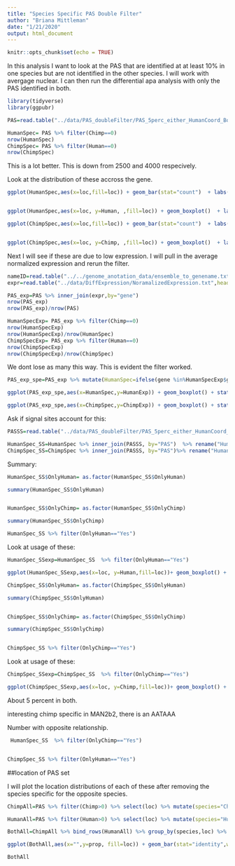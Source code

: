 ```yaml
---
title: "Species Specific PAS Double Filter"
author: "Briana Mittleman"
date: "1/21/2020"
output: html_document
---
```


```r
knitr::opts_chunk$set(echo = TRUE)
```


In this analysis I want to look at the PAS that are identified at at least 10% in one species but are not identified in the other species. I will work with avergage nuclear. I can then run the differential apa analysis with only the PAS identified in both.


```r
library(tidyverse)
library(ggpubr)
```


```r
PAS=read.table("../data/PAS_doubleFilter/PAS_5perc_either_HumanCoord_BothUsage_meta_doubleFilter.txt", header = T, stringsAsFactors = F)

HumanSpec= PAS %>% filter(Chimp==0)
nrow(HumanSpec)
ChimpSpec= PAS %>% filter(Human==0)
nrow(ChimpSpec)
```
This is a lot better. This is down from 2500 and 4000 respecively.  

Look at the distribution of these accross the gene. 

```r
ggplot(HumanSpec,aes(x=loc,fill=loc)) + geom_bar(stat="count")  + labs(x="Genic location", y="Number of PAS", title="Location of Human Specific PAS") + scale_fill_brewer(palette = "Dark2")


ggplot(HumanSpec,aes(x=loc, y=Human, ,fill=loc)) + geom_boxplot()  + labs(x="Genic location", y="Human Average Usage", title="Human Specific PAS") + scale_fill_brewer(palette = "Dark2")

```



```r
ggplot(ChimpSpec,aes(x=loc,fill=loc)) + geom_bar(stat="count")  + labs(x="Genic location", y="Number of PAS", title="Location of Chimp Specific PAS")+ scale_fill_brewer(palette = "Dark2")


ggplot(ChimpSpec,aes(x=loc, y=Chimp, ,fill=loc)) + geom_boxplot()  + labs(x="Genic location", y="Chimp Average Usage", title="Chimp Specific PAS") + scale_fill_brewer(palette = "Dark2")
```

Next I will see if these are due to low expression. I will pull in the average normalized expression and rerun the filter.  

```r
nameID=read.table("../../genome_anotation_data/ensemble_to_genename.txt",sep="\t", header = T, stringsAsFactors = F) %>% dplyr::select(Gene_stable_ID,Gene.name)
expr=read.table("../data/DiffExpression/NoramalizedExpression.txt",header = T,stringsAsFactors = F) %>% rename('Gene_stable_ID'=genes) %>% inner_join(nameID, by="Gene_stable_ID") %>% dplyr::select(Gene.name,Chimp, Human) %>% rename("ChimpExp"=Chimp, "HumanExp"=Human, "gene"=Gene.name)

PAS_exp=PAS %>% inner_join(expr,by="gene")
nrow(PAS_exp)
nrow(PAS_exp)/nrow(PAS)

HumanSpecExp= PAS_exp %>% filter(Chimp==0)
nrow(HumanSpecExp)
nrow(HumanSpecExp)/nrow(HumanSpec)
ChimpSpecExp= PAS_exp %>% filter(Human==0)
nrow(ChimpSpecExp)
nrow(ChimpSpecExp)/nrow(ChimpSpec)
```


We dont lose as many this way. This is evident the filter worked.  


```r
PAS_exp_spe=PAS_exp %>% mutate(HumanSpec=ifelse(gene %in%HumanSpecExp$gene, "yes", "no"), ChimpSpec=ifelse(gene %in% ChimpSpecExp$gene, "yes","no"))

ggplot(PAS_exp_spe,aes(x=HumanSpec,y=HumanExp)) + geom_boxplot() + stat_compare_means(method = "t.test") + labs(x="Presence of Human Specific PAS", y="Average Normalized Expression", title="Expression in Genes with Human Specific PAS")

ggplot(PAS_exp_spe,aes(x=ChimpSpec,y=ChimpExp)) + geom_boxplot() + stat_compare_means(method = "t.test") + labs(x="Presence of Chimp Specific PAS", y="Average Normalized Expression", title="Expression in Genes with Chimp Specific PAS")
```

Ask if signal sites account for this:



```r
PASSS=read.table("../data/PAS_doubleFilter/PAS_5perc_either_HumanCoord_BothUsage_meta_doubleFilter_withSS.txt", header = T, stringsAsFactors = F) %>% dplyr::select(PAS,ChimpPAS ,HumanPAS)

HumanSpec_SS=HumanSpec %>% inner_join(PASSS, by="PAS")  %>% rename("HumanSS"= HumanPAS, "ChimpSS"=ChimpPAS) %>% mutate(OnlyHuman=ifelse(HumanSS!="None" & ChimpSS=="None", "Yes", "No"), OnlyChimp=ifelse(HumanSS=="None" & ChimpSS!="None", "Yes", "No"))
ChimpSpec_SS=ChimpSpec %>% inner_join(PASSS, by="PAS")%>% rename("HumanSS"= HumanPAS, "ChimpSS"=ChimpPAS) %>%  mutate(OnlyHuman=ifelse(HumanSS!="None" & ChimpSS=="None", "Yes", "No"),OnlyChimp=ifelse(HumanSS=="None" & ChimpSS!="None", "Yes", "No"))


```
Summary:  

```r
HumanSpec_SS$OnlyHuman= as.factor(HumanSpec_SS$OnlyHuman)

summary(HumanSpec_SS$OnlyHuman)


HumanSpec_SS$OnlyChimp= as.factor(HumanSpec_SS$OnlyChimp)

summary(HumanSpec_SS$OnlyChimp)

HumanSpec_SS %>% filter(OnlyHuman=="Yes") 
```



Look at usage of these:

```r
HumanSpec_SSexp=HumanSpec_SS  %>% filter(OnlyHuman=="Yes") 

ggplot(HumanSpec_SSexp,aes(x=loc, y=Human,fill=loc))+ geom_boxplot() + scale_fill_brewer(palette = "Dark2")
```


```r
ChimpSpec_SS$OnlyHuman= as.factor(ChimpSpec_SS$OnlyHuman)

summary(ChimpSpec_SS$OnlyHuman)


ChimpSpec_SS$OnlyChimp= as.factor(ChimpSpec_SS$OnlyChimp)

summary(ChimpSpec_SS$OnlyChimp)


ChimpSpec_SS %>% filter(OnlyChimp=="Yes")


```






Look at usage of these:

```r
ChimpSpec_SSexp=ChimpSpec_SS  %>% filter(OnlyChimp=="Yes") 

ggplot(ChimpSpec_SSexp,aes(x=loc, y=Chimp,fill=loc))+ geom_boxplot() + scale_fill_brewer(palette = "Dark2") + labs(title="Chimp location for Chimp specific PAS with added Signal",x="Genic Location", y="Chimp Mean Usage")
```


About 5 percent in both.  


interesting chimp specific in MAN2b2, there is an AATAAA


Number with opposite relationship. 

```r
 HumanSpec_SS  %>% filter(OnlyChimp=="Yes")


ChimpSpec_SS %>% filter(OnlyHuman=="Yes")
```
 
 
##location of PAS set  
 
I will plot the location distributions of each of these after removing the species specific for the opposite species.  

```r
ChimpAll=PAS %>% filter(Chimp>0) %>% select(loc) %>% mutate(species="Chimp")

HumanAll=PAS %>% filter(Human>0) %>% select(loc) %>% mutate(species="Human")

BothAll=ChimpAll %>% bind_rows(HumanAll) %>% group_by(species,loc) %>% summarise(nLoc=n()) %>% ungroup() %>% group_by(species) %>% mutate(nSpecies=sum(nLoc),prop=nLoc/nSpecies) 

ggplot(BothAll,aes(x="",y=prop, fill=loc)) + geom_bar(stat="identity",width=1, color="white")+  coord_polar("y", start=0) +theme_void() + facet_grid(~species) + scale_fill_brewer(palette = "RdYlBu", name="Genic Location", labels=c("Coding", "5KB downstream", "Intronic","3' UTR", "5' UTR")) 
```
```r
BothAll
```
 
 
